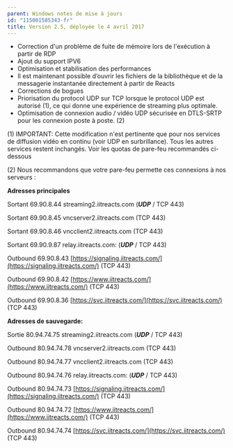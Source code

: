 ```yaml
---
parent: Windows notes de mise à jours
id: "115001585343-fr"
title: Version 2.5, déployée le 4 avril 2017
---
```

*   Correction d'un problème de fuite de mémoire lors de l'exécution à partir de RDP
*   Ajout du support IPV6
*   Optimisation et stabilisation des performances
*   Il est maintenant possible d’ouvrir les fichiers de la bibliothèque et de la messagerie instantanée directement à partir de Reacts
*   Corrections de bogues
*   Priorisation du protocol UDP sur TCP lorsque le protocol UDP est autorisé (1), ce qui donne une expérience de streaming plus optimale.
*   Optimisation de connexion audio / vidéo UDP sécurisée en DTLS-SRTP pour les connexion  poste à poste. (2)

 (1)    IMPORTANT: Cette modification n'est pertinente que pour nos services de diffusion vidéo en continu (voir UDP en surbrillance). Tous les autres services restent inchangés. Voir les quotas de pare-feu recommandés ci-dessous

 (2)    Nous recommandons que votre pare-feu permette ces connexions à nos serveurs :

**Adresses principales**

Sortant 69.90.8.44 streaming2.iitreacts.com (**_UDP_** / TCP 443)

Sortant 69.90.8.45 vncserver2.iitreacts.com (TCP 443)

Sortant 69.90.8.46 vncclient2.iitreacts.com (TCP 443)

Sortant 69.90.9.87 relay.iitreacts.com: (**_UDP_** / TCP 443)

Outbound 69.90.8.43 [https://signaling.iitreacts.com/](https://signaling.iitreacts.com/) (TCP 443)

Outbound 69.90.8.42 [https://www.iitreacts.com/](https://www.iitreacts.com/) (TCP 443)

Outbound 69.90.8.36 [https://svc.iitreacts.com/](https://svc.iitreacts.com/) (TCP 443)

**Adresses de sauvegarde:**

Sortie 80.94.74.75 streaming2.iitreacts.com (**_UDP_** / TCP 443)

Outbound 80.94.74.78 vncserver2.iitreacts.com (TCP 443)

Outbound 80.94.74.77 vncclient2.iitreacts.com (TCP 443)

Outbound 80.94.74.76 relay.iitreacts.com: (**_UDP_** / TCP 443)

Outbound 80.94.74.73 [https://signaling.iitreacts.com/](https://signaling.iitreacts.com/) (TCP 443)

Outbound 80.94.74.72 [https://www.iitreacts.com/](https://www.iitreacts.com/) (TCP 443)

Outbound 80.94.74.74 [https://svc.iitreacts.com/](https://svc.iitreacts.com/) (TCP 443)

